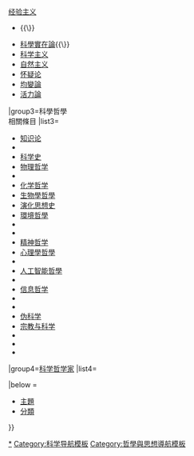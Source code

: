 {{Navbox
|name=科學哲學
|state=
|title=[[科学哲学]]
|bodyclass=hlist
|titlestyle=background:#F2DE79;
|groupstyle=background:#F5ECB1; text-align:center;
|belowstyle=background:#F2DE79;

|group1=概念
|list1=
*[[哲學分析|分析]]
*[[分析-綜合區別]]
*[[先驗]]
*[[因果关系|因果]]
*[[可公度性]]
*{{link-en|構想（科學哲學）|Construct (philosophy)|構想}}
*[[划界问题]]
*[[经验证据]]
*{{link-en|解釋力|Explanatory power}}
*[[事實]]
*[[可证伪性|-{zh-hans:可证伪性; zh-hant:可否證性;}-]]
*[[我們現在不知道，將來也不知道]]
*[[归纳推理]]
*{{link-en|智巧|Ingenuity}}
*{{link-en|探究|Inquiry}}
*{{link-en|科學探究模型|Models of scientific inquiry}}
*{{link-en|本性 (哲學)|Nature (philosophy)|本性}}
*[[客觀性]]
*[[观察]]
*[[范式]]
*{{link-en|歸納問題|Problem of induction}}
*{{link-en|科學解釋|Models of scientific inquiry}}
*[[定律]]
*[[科学方法]]
*[[科学革命]]
*[[科学理论]]
*[[可測試性]]
*[[選擇理論]]

|group2=[[:Category:科學元理論|科學元理論]]
|list2=
*{{link-en|驗證整體論|Confirmation holism}}
*[[真理融貫論]]
*{{link-en|語境主義|Contextualism}}
*{{link-en|傳統主義|Conventionalism}}
*{{link-en|演繹的法則的|Deductive-nomological model}}
*[[实证主义]]-[[还原论]]-[[決定論]]
*[[可謬論]]
*{{link-en|基礎主義|Foundationalism}}
*{{link-en|假設－演繹模型|Hypothetico-deductive model}}
*{{link-en|無限主義|Infinitism}}
*[[工具主義]]
*[[实用主义]]
*[[理性主义]]{{\}}[[经验主义]]
*{{link-en|科學理論的接受觀|Received view of theories}}{{\}}{{link-en|科學理論的語義觀|Semantic view of theories|語義觀}}
*[[科學實在論]]{{\}}{{link-en|反實在論|Anti-realism}}
*[[科学主义]]
*[[自然主义]]
*[[怀疑论]]
*[[均變論]]
*[[活力論]]

|group3=科學哲學<br>相關條目
|list3=
*[[知识论]]
*{{link-en|科學哲學史|History and philosophy of science}}
*[[科学史]]
*[[物理哲学]]
*{{link-en|熱力學和統計物理哲學|Philosophy of thermal and statistical physics}}
*[[化学哲学]]
*[[生物學哲學]]
*[[演化思想史]]
*[[環境哲學]]
*{{link-en|時間和空間哲學|Philosophy of space and time}}
*{{link-en|神經科學哲學|Neurophilosophy}}
*[[精神哲学]]
*[[心理學哲學]]
*{{link-en|感知哲學|Philosophy of perception}}
*[[人工智能哲學]]
*{{link-en|計算機科學哲學|Philosophy of computer science}}
*[[信息哲学]]
*{{link-en|技術哲學|Philosophy of technology}}
*{{link-en|社會科學哲學|Philosophy of social science}}
*[[伪科学]]
*[[宗教与科学]]
*{{link-en|科學修辭學|Rhetoric of science}}
*{{link-en|科學知識社會學|Sociology of scientific knowledge}}
*'''{{link-en|科學哲學條目列表|Index of philosophy of science articles|更多...}}'''

|group4=[[:Category: 科学哲学家|科学哲学家]]
|list4=

{{Navbox subgroup
|groupstyle=background:#FAFACA; text-align:center;
| liststyle=

| group1=古典时期
| list1 =
*[[柏拉图]]
*[[亚里士多德]]
*[[伊壁鸠鲁]]
*[[斯多葛主義]]

| group2=中世纪
| list2 =
*[[聖維克托的休格]]
*[[罗吉尔·培根]]
*[[伊本·魯世德]]
*{{link-en|多明尼库斯·贡狄萨利奴斯|Dominicus Gundissalinus}}
*{{link-en|羅伯特·基爾沃比|Robert Kilwardby}}
*[[奥卡姆的威廉]]

| group3=近代
| list3 =
*[[弗兰西斯·培根]]
*[[皮埃尔·伽桑狄]]
*[[勒内·笛卡尔|-{zh-hans:勒内·笛卡尔; zh-hant:勒内·笛卡兒;}-]]
*[[伽利略·伽利莱]]
*[[托马斯·霍布斯]]
*[[艾萨克·牛顿]]

| group4=18~19世纪
| list4 =
*[[伊曼努尔·康德]]
*[[弗里德里希·谢林]]
*[[威廉·維赫維爾]]
*[[奥古斯特·孔德]]
*[[约翰·斯图尔特·密尔]]
*[[赫伯特·斯宾塞]]
*[[威廉·冯特]]
*[[查尔斯·桑德斯·皮尔士]]
*[[威廉·文德尔班]]
*[[儒勒·昂利·庞加莱]]
*[[皮埃尔·迪昂]]
*[[魯道夫·斯坦納]]
*[[卡尔·皮尔逊]]

| group5=科学哲学创立
| list5 =
*[[卡尔·波普尔]]
*{{link-en|查理·鄧巴·博爾德|C. D. Broad}}
*[[阿尔伯特·爱因斯坦]]
*[[托马斯·库恩]]
*[[拉卡托什·伊姆雷]]

| group6=其他<br>现代哲学家
| list6=
*'''[[分析哲學]]'''：[[阿爾弗雷德·諾思·懷特黑德]]
*[[伯特兰·罗素]]
*[[卡尔·亨普尔]]

*[[南希·卡特萊特 (哲學家)|南希·卡特萊特]]
*[[威拉德·范·奥曼·蒯因]]
*'''[[精神哲学]]'''：[[奧圖·紐拉特]]
*[[鲁道夫·卡尔纳普]]
*[[尤尔根·哈贝马斯]]
*<small>'''其他'''：</small>[[保罗·费耶阿本德]]
*[[丹尼爾·丹尼特]]
*[[路德維克·弗萊克]]
}}

|below =
*[[Portal:科學哲學|主題]]
*[[:Category:科學哲學|分類]]

}}<noinclude>

[[Category:科學哲學|*]]
[[Category:科学导航模板]]
[[Category:哲學與思想導航模板]]
</noinclude>